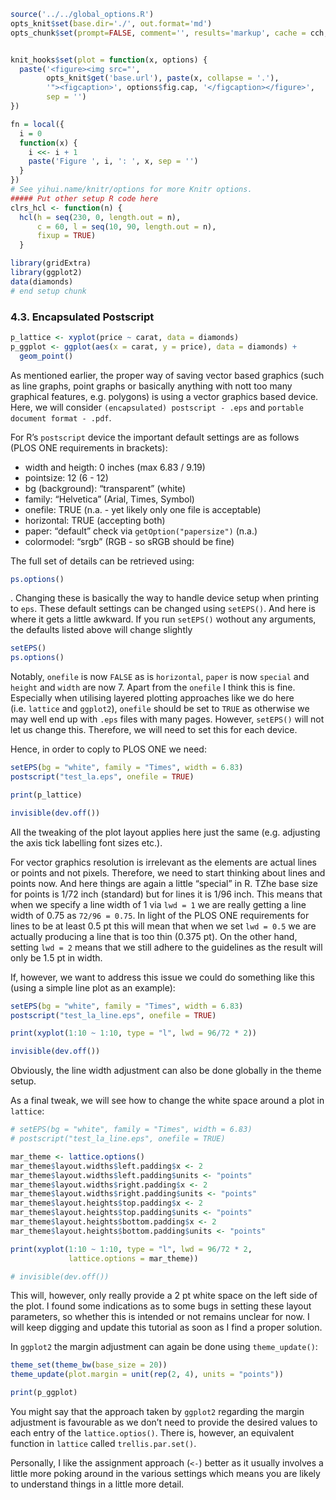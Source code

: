 ```r
source('../../global_options.R')
opts_knit$set(base.dir='./', out.format='md')
opts_chunk$set(prompt=FALSE, comment='', results='markup', cache = cch, cache.path = '../../book_cache/', fig.path = '../../book_figures/', fig.align = 'center')


knit_hooks$set(plot = function(x, options) {
  paste('<figure><img src="',
        opts_knit$get('base.url'), paste(x, collapse = '.'),
        '"><figcaption>', options$fig.cap, '</figcaption></figure>',
        sep = '')
})

fn = local({
  i = 0
  function(x) {
    i <<- i + 1
    paste('Figure ', i, ': ', x, sep = '')
  }
})
# See yihui.name/knitr/options for more Knitr options.
##### Put other setup R code here
clrs_hcl <- function(n) {
  hcl(h = seq(230, 0, length.out = n), 
      c = 60, l = seq(10, 90, length.out = n), 
      fixup = TRUE)
  }

library(gridExtra)
library(ggplot2)
data(diamonds)
# end setup chunk
```

### 4.3. Encapsulated Postscript

```r
p_lattice <- xyplot(price ~ carat, data = diamonds)
p_ggplot <- ggplot(aes(x = carat, y = price), data = diamonds) +
  geom_point()
```

As mentioned earlier, the proper way of saving vector based graphics (such as line graphs, point graphs or basically anything with nott too many graphical features, e.g. polygons) is using a vector graphics based device. Here, we will consider `(encapsulated) postscript - .eps` and `portable document format - .pdf`.

For R's `postscript` device the important default settings are as follows (PLOS ONE requirements in brackets):

* width and heigth: 0 inches (max 6.83 / 9.19)
* pointsize: 12 (6 - 12)
* bg (background): "transparent" (white)
* family: "Helvetica" (Arial, Times, Symbol)
* onefile: TRUE (n.a. - yet likely only one file is acceptable)
* horizontal: TRUE (accepting both)
* paper: "default" check via `getOption("papersize")` (n.a.)
* colormodel: "srgb" (RGB - so sRGB should be fine)

The full set of details can be retrieved using:

```r
ps.options()
```

. Changing these is basically the way to handle device setup when printing to `eps`. These default settings can be changed using `setEPS()`. And here is where it gets a little awkward. If you run `setEPS()` wothout any arguments, the defaults listed above will change slightly

```r
setEPS()
ps.options()
```

Notably, `onefile` is now `FALSE` as is `horizontal`, `paper` is now `special` and `height` and `width` are now 7. Apart from the `onefile` I think this is fine. Especially when utilising layered plotting approaches like we do here (i.e. `lattice` and `ggplot2`), `onefile` should be set to `TRUE` as otherwise we may well end up with `.eps` files with many pages. However, `setEPS()` will not let us change this. Therefore, we will need to set this for each device.

Hence, in order to coply to PLOS ONE we need:

```r
setEPS(bg = "white", family = "Times", width = 6.83)
postscript("test_la.eps", onefile = TRUE)

print(p_lattice)

invisible(dev.off())
```

All the tweaking of the plot layout applies here just the same (e.g. adjusting the axis tick labelling font sizes etc.). 

For vector graphics resolution is irrelevant as the elements are actual lines or points and not pixels. Therefore, we need to start thinking about lines and points now. And here things are again a little "special" in R. TZhe base size for points is 1/72 inch (standard) but for lines it is 1/96 inch. This means that when we specify a line width of 1 via `lwd = 1` we are really getting a line width of 0.75 as `72/96 = 0.75`. In light of the PLOS ONE requirements for lines to be at least 0.5 pt this will mean that when we set `lwd = 0.5` we are actually producing a line that is too thin (0.375 pt). On the other hand, setting `lwd = 2` means that we still adhere to the guidelines as the result will only be 1.5 pt in width. 

If, however, we want to address this issue we could do something like this (using a simple line plot as an example):

```r
setEPS(bg = "white", family = "Times", width = 6.83)
postscript("test_la_line.eps", onefile = TRUE)

print(xyplot(1:10 ~ 1:10, type = "l", lwd = 96/72 * 2))

invisible(dev.off())
```

Obviously, the line width adjustment can also be done globally in the theme setup.

As a final tweak, we will see how to change the white space around a plot in `lattice`:

```r
# setEPS(bg = "white", family = "Times", width = 6.83)
# postscript("test_la_line.eps", onefile = TRUE)

mar_theme <- lattice.options()
mar_theme$layout.widths$left.padding$x <- 2
mar_theme$layout.widths$left.padding$units <- "points"
mar_theme$layout.widths$right.padding$x <- 2
mar_theme$layout.widths$right.padding$units <- "points"
mar_theme$layout.heights$top.padding$x <- 2
mar_theme$layout.heights$top.padding$units <- "points"
mar_theme$layout.heights$bottom.padding$x <- 2
mar_theme$layout.heights$bottom.padding$units <- "points"

print(xyplot(1:10 ~ 1:10, type = "l", lwd = 96/72 * 2, 
             lattice.options = mar_theme))

# invisible(dev.off())
```

This will, however, only really provide a 2 pt white space on the left side of the plot. I found some indications as to some bugs in setting these layout parameters, so whether this is intended or not remains unclear for now. I will keep digging and update this tutorial as soon as I find a proper solution.

In `ggplot2` the margin adjustment can again be done using `theme_update()`:

```r
theme_set(theme_bw(base_size = 20))
theme_update(plot.margin = unit(rep(2, 4), units = "points"))

print(p_ggplot)
```

You might say that the approach taken by `ggplot2` regarding the margin adjustment is favourable as we don't need to provide the desired values to each entry of the `lattice.optios()`. There is, however, an equivalent function in `lattice` called `trellis.par.set()`.

Personally, I like the assignment approach (`<-`) better as it usually involves a little more poking around in the various settings which means you are likely to understand things in a little more detail.